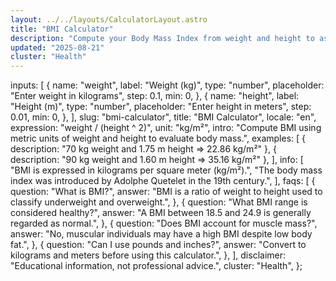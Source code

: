 ```yaml
---
layout: ../../layouts/CalculatorLayout.astro
title: "BMI Calculator"
description: "Compute your Body Mass Index from weight and height to assess weight status."
updated: "2025-08-21"
cluster: "Health"
---
```



  inputs: [
    {
      name: "weight",
      label: "Weight (kg)",
      type: "number",
      placeholder: "Enter weight in kilograms",
      step: 0.1,
      min: 0,
    },
    {
      name: "height",
      label: "Height (m)",
      type: "number",
      placeholder: "Enter height in meters",
      step: 0.01,
      min: 0,
    },
  ],
  slug: "bmi-calculator",
  title: "BMI Calculator",
  locale: "en",
  expression: "weight / (height ^ 2)",
  unit: "kg/m²",
  intro:
    "Compute BMI using metric units of weight and height to evaluate body mass.",
  examples: [
    { description: "70 kg weight and 1.75 m height ⇒ 22.86 kg/m²" },
    { description: "90 kg weight and 1.60 m height ⇒ 35.16 kg/m²" },
  ],
  info: [
    "BMI is expressed in kilograms per square meter (kg/m²).",
    "The body mass index was introduced by Adolphe Quetelet in the 19th century.",
  ],
  faqs: [
    {
      question: "What is BMI?",
      answer:
        "BMI is a ratio of weight to height used to classify underweight and overweight.",
    },
    {
      question: "What BMI range is considered healthy?",
      answer: "A BMI between 18.5 and 24.9 is generally regarded as normal.",
    },
    {
      question: "Does BMI account for muscle mass?",
      answer:
        "No, muscular individuals may have a high BMI despite low body fat.",
    },
    {
      question: "Can I use pounds and inches?",
      answer: "Convert to kilograms and meters before using this calculator.",
    },
  ],
  disclaimer: "Educational information, not professional advice.",
  cluster: "Health",
};

<Calculator schema={schema} />
